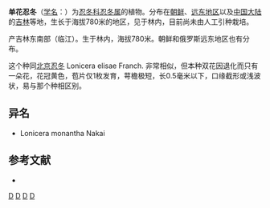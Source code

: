 {{Speciesbox 
| genus = Lonicera
| species = subhispida
| authority = [[中井猛之进|Nakai]]
}}

'''单花忍冬'''（[[学名|学名]]：{{lang|la|''Lonicera subhispida''}}）为[[忍冬科|忍冬科]][[忍冬属|忍冬属]]的植物。分布在[[朝鲜|朝鲜]]、[[远东地区|远东地区]]以及[[中国大陆|中国大陆]]的[[吉林|吉林]]等地，生长于海拔780米的地区，见于林内，目前尚未由人工引种栽培。

产吉林东南部（临江）。生于林内，海拔780米。朝鲜和俄罗斯远东地区也有分布。

这个种同[[北京忍冬|北京忍冬]] Lonicera elisae Franch. 非常相似，但本种双花因退化而只有一朵花，花冠黄色，苞片仅1枚发育，萼檐极短，长0.5毫米以下，口缘截形或浅波状，易与那个种相区别。

== 异名 ==
* Lonicera monantha Nakai

== 参考文献 ==
<div class="references-small">
* {{cite web| url =http://www.bioinfo.cn/db05/KmzwSpecies.php?action=view&id=2579| title =单花忍冬| work =《中国高等植物数据库全库》| publisher =中国科学院微生物研究所| author =昆明植物研究所| accessdate =2009-02-23| archive-date =2018-10-05| archive-url =https://web.archive.org/web/20181005103558/http://www.bioinfo.cn/db05/KmzwSpecies.php?action=view&id=2579| dead-url =yes}}
</div>
{{Taxonbar|from=Q10906373}}

[[Category:忍冬属|D]]
[[Category:朝鲜植物|D]]
[[Category:辽宁植物|D]]
[[Category:俄羅斯植物|D]]
